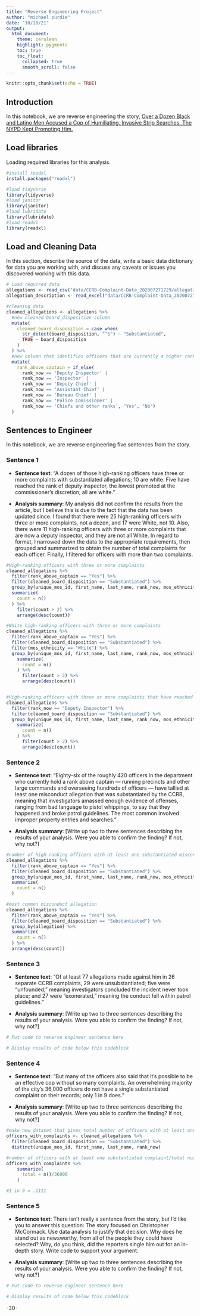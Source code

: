 ```yaml
---
title: "Reverse Engineering Project"
author: "michael purdie"
date: "10/10/21"
output:
  html_document:
    theme: cerulean
    highlight: pygments
    toc: true
    toc_float:
      collapsed: true
      smooth_scroll: false
---
```


```r
knitr::opts_chunk$set(echo = TRUE)
```

## Introduction 

In this notebook, we are reverse engineering the story, [Over a Dozen Black and Latino Men Accused a Cop of Humiliating, Invasive Strip Searches. The NYPD Kept Promoting Him.](https://www.propublica.org/article/over-a-dozen-black-and-latino-men-accused-a-cop-of-humiliating-invasive-strip-searches-the-nypd-kept-promoting-him)

## Load libraries

Loading required libraries for this analysis.

```r
#install readxl
install.packages("readxl")

#load tidyverse
library(tidyverse)
#load janitor
library(janitor)
#load lubridate
library(lubridate)
#load readxl
library(readxl)

```

## Load and Cleaning Data

In this section, describe the source of the data, write a basic data dictionary for data you are working with, and discuss any caveats or issues you discovered working with this data. 

```r
# Load required data
allegations <- read_csv("data/CCRB-Complaint-Data_202007271729/allegations_202007271729.csv")
allegation_description <- read_excel("data/CCRB-Complaint-Data_202007271729/CCRB Data Layout Table.xlsx")

#cleaning data
cleaned_allegations <- allegations %>%
  #new cleaned board_disposition column
  mutate(
    cleaned_board_disposition = case_when(
      str_detect(board_disposition, "^S") ~ "Substantiated",
      TRUE ~ board_disposition
    )
  ) %>%
  #new column that identifies officers that are currently a higher rank than captain
  mutate(
    rank_above_captain = if_else(
      rank_now == 'Deputy Inspector' | 
      rank_now == 'Inspector' | 
      rank_now == 'Deputy Chief' | 
      rank_now == 'Assistant Chief' | 
      rank_now == 'Bureau Chief' | 
      rank_now == 'Police Comissioner' | 
      rank_now == 'Chiefs and other ranks', "Yes", "No")
  )


```

## Sentences to Engineer
In this notebook, we are reverse engineering five sentences from the story.

### Sentence 1

* **Sentence text**: “A dozen of those high-ranking officers have three or more complaints with substantiated allegations; 10 are white. Five have reached the rank of deputy inspector, the lowest promoted at the commissioner’s discretion; all are white.”

* **Analysis summary**: My analysis did not confirm the results from the article, but I believe this is due to the fact that the data has been updated since. I found that there were 25 high-ranking officers with three or more complaints, not a dozen, and 17 were White, not 10. Also, there were 11 high-ranking officers with three or more complaints that are now a deputy inspector, and they are not all White. In regard to format, I narrowed down the data to the appropriate requirements, then grouped and summarized to obtain the number of total complaints for each officer. Finally, I filtered for officers with more than two complaints.

```r
#High-ranking officers with three or more complaints
cleaned_allegations %>%
  filter(rank_above_captain == "Yes") %>%
  filter(cleaned_board_disposition == "Substantiated") %>%
  group_by(unique_mos_id, first_name, last_name, rank_now, mos_ethnicity) %>%
  summarize(
    count = n()
  ) %>%
    filter(count > 2) %>%
    arrange(desc(count))

#White high-ranking officers with three or more complaints
cleaned_allegations %>%
  filter(rank_above_captain == "Yes") %>%
  filter(cleaned_board_disposition == "Substantiated") %>%
  filter(mos_ethnicity == "White") %>%
  group_by(unique_mos_id, first_name, last_name, rank_now, mos_ethnicity) %>%
    summarize(
      count = n()
    ) %>%
      filter(count > 2) %>%
      arrange(desc(count))


#High-ranking officers with three or more complaints that have reached the rank of deputy inspector
cleaned_allegations %>%
  filter(rank_now == "Deputy Inspector") %>%
  filter(cleaned_board_disposition == "Substantiated") %>%
  group_by(unique_mos_id, first_name, last_name, rank_now, mos_ethnicity) %>%
    summarize(
      count = n()
    ) %>%
      filter(count > 2) %>%
      arrange(desc(count))

```

### Sentence 2

* **Sentence text**: “Eighty-six of the roughly 420 officers in the department who currently hold a rank above captain — running precincts and other large commands and overseeing hundreds of officers — have tallied at least one misconduct allegation that was substantiated by the CCRB, meaning that investigators amassed enough evidence of offenses, ranging from bad language to pistol whippings, to say that they happened and broke patrol guidelines. The most common involved improper property entries and searches.”

* **Analysis summary**: [Write up two to three sentences describing the results of your analysis.  Were you able to confirm the finding? If not, why not?]

```r
#number of high-ranking officers with at least one substantiated misconduct allegation
cleaned_allegations %>%
  filter(rank_above_captain == "Yes") %>%
  filter(cleaned_board_disposition == "Substantiated") %>%
  group_by(unique_mos_id, first_name, last_name, rank_now, mos_ethnicity) %>%
  summarize(
    count = n()
  ) 

#most common misconduct allegation
cleaned_allegations %>%
  filter(rank_above_captain == "Yes") %>%
  filter(cleaned_board_disposition == "Substantiated") %>%
  group_by(allegation) %>%
  summarize(
    count = n()
  ) %>%
  arrange(desc(count))
```

### Sentence 3

* **Sentence text**: “Of at least 77 allegations made against him in 26 separate CCRB complaints, 29 were unsubstantiated; five were “unfounded,” meaning investigators concluded the incident never took place; and 27 were “exonerated,” meaning the conduct fell within patrol guidelines.”

* **Analysis summary**: [Write up two to three sentences describing the results of your analysis.  Were you able to confirm the finding? If not, why not?]

```r
# Put code to reverse engineer sentence here

# Display results of code below this codeblock

```

### Sentence 4

* **Sentence text**: “But many of the officers also said that it’s possible to be an effective cop without so many complaints. An overwhelming majority of the city’s 36,000 officers do not have a single substantiated complaint on their records; only 1 in 9 does.”

* **Analysis summary**: [Write up two to three sentences describing the results of your analysis.  Were you able to confirm the finding? If not, why not?]

```r
#make new dataset that gives total number of officers with at least one substantiated complaints
officers_with_complaints <- cleaned_allegations %>%
  filter(cleaned_board_disposition == "Substantiated") %>%
  distinct(unique_mos_id, first_name, last_name, rank_now)

#number of officers with at least one substantiated complaint/total number of officers
officers_with_complaints %>%
    summarize(
      total = n()/36000
    ) 

#1 in 9 = .1111

```

### Sentence 5

* **Sentence text**: There isn't really a sentence from the story, but I'd like you to answer this question: The story focused on Christopher McCormack. Use data analysis to justify that decision. Why does he stand out as newsworthy, from all of the people they could have selected? Why, do you think, did the reporters single him out for an in-depth story. Write code to support your argument.

* **Analysis summary**: [Write up two to three sentences describing the results of your analysis.  Were you able to confirm the finding? If not, why not?]

```r
# Put code to reverse engineer sentence here

# Display results of code below this codeblock

```

-30-